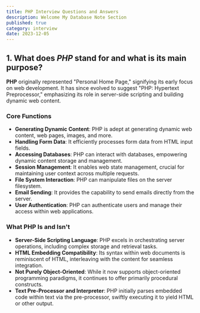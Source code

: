 ```yaml
---
title: PHP Interview Questions and Answers
description: Welcome My Database Note Section
published: true
category: interview
date: 2023-12-05
---
```


## 1. What does _PHP_ stand for and what is its main purpose?

**PHP** originally represented "Personal Home Page," signifying its early focus on web development. It has since evolved to suggest "PHP: Hypertext Preprocessor," emphasizing its role in server-side scripting and building dynamic web content.

### Core Functions

- **Generating Dynamic Content**: PHP is adept at generating dynamic web content, web pages, images, and more.
- **Handling Form Data**: It efficiently processes form data from HTML input fields.
- **Accessing Databases**: PHP can interact with databases, empowering dynamic content storage and management.
- **Session Management**: It enables web state management, crucial for maintaining user context across multiple requests.
- **File System Interaction**: PHP can manipulate files on the server filesystem.
- **Email Sending**: It provides the capability to send emails directly from the server.
- **User Authentication**: PHP can authenticate users and manage their access within web applications.

### What PHP Is and Isn't

- **Server-Side Scripting Language**: PHP excels in orchestrating server operations, including complex storage and retrieval tasks.
- **HTML Embedding Compatibility**: Its syntax within web documents is reminiscent of HTML, interleaving with the content for seamless integration.
- **Not Purely Object-Oriented**: While it now supports object-oriented programming paradigms, it continues to offer primarily procedural constructs.
- **Text Pre-Processor and Interpreter**: PHP initially parses embedded code within text via the pre-processor, swiftly executing it to yield HTML or other output.
